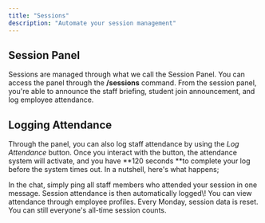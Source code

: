 ```yaml
---
title: "Sessions"
description: "Automate your session management"
---
```


## Session Panel

Sessions are managed through what we call the Session Panel. You can access the panel through the **/sessions** command. From the session panel, you're able to announce the staff briefing, student join announcement, and log employee attendance.

## Logging Attendance

Through the panel, you can also log staff attendance by using the _Log Attendance_ button. Once you interact with the button, the attendance system will activate, and you have **120 seconds **to complete your log before the system times out. In a nutshell, here's what happens;

<Steps>
  <Step title="Mention all users">
    In the chat, simply ping all staff members who attended your session in one message.
  </Step>
  <Step title="Automatically logged">
    Session attendance is then automatically logged\! You can view attendance through employee profiles.
  </Step>
  <Step title="Weekly reset">
    Every Monday, session data is reset. You can still everyone's all-time session counts.
  </Step>
</Steps>
